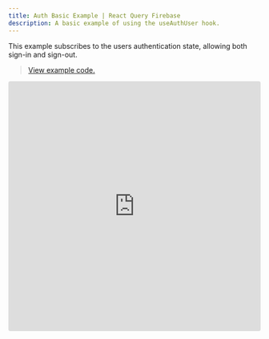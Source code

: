 ```yaml
---
title: Auth Basic Example | React Query Firebase
description: A basic example of using the useAuthUser hook.
---
```


This example subscribes to the users authentication state, allowing both
sign-in and sign-out.

> [View example code.](https://github.com/invertase/react-query-firebase/tree/main/examples/auth-basic)

<iframe
  src="https://codesandbox.io/embed/github/invertase/react-query-firebase/tree/main/examples/auth-basic?fontsize=14&hidenavigation=1&theme=dark"
  style="width:100%; height:500px; border:0; border-radius: 4px; overflow:hidden;"
  title="invertase/react-query-firebase: auth-basic"
  allow="accelerometer; ambient-light-sensor; camera; encrypted-media; geolocation; gyroscope; hid; microphone; midi; payment; usb; vr; xr-spatial-tracking"
  sandbox="allow-forms allow-modals allow-popups allow-presentation allow-same-origin allow-scripts"
/>
